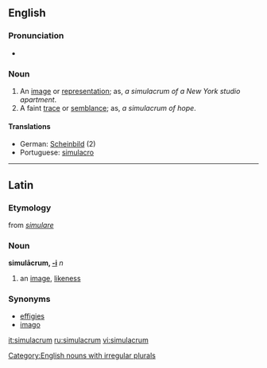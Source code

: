 ==English==

===Pronunciation===
*{{IPA|/ˌsimjəˈleɪcrəm/}}

===Noun===
{{en-noun|simulacr|a}}

# An [[image]] or [[representation]]; as, ''a simulacrum of a New York studio apartment''.
# A faint [[trace]] or [[semblance]]; as, ''a simulacrum of hope''.

====Translations====
*German: [[Scheinbild]] {{n}} (2)
*Portuguese: [[simulacro]] {{m}}

[[Category:English nouns with irregular plurals]]

----

==Latin==

===Etymology===
from ''[[simulare]]''

===Noun===
'''simulācrum, [[Appendix:Latin second declension|-i]]''' ''n''

# an [[image]], [[likeness]]

===Synonyms===
*[[effigies]]
*[[imago]]

[[it:simulacrum]]
[[ru:simulacrum]]
[[vi:simulacrum]]